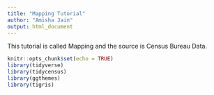 ```yaml
---
title: "Mapping Tutorial"
author: "Amisha Jain"
output: html_document
---
```


This tutorial is called Mapping and the source is Census Bureau Data.

```r
knitr::opts_chunk$set(echo = TRUE)
library(tidyverse)
library(tidycensus)
library(ggthemes)
library(tigris)
```


```r

```
